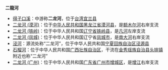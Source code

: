 '''二龍河'''
*[[得子口溪|得子口溪]]：中游称'''二龙河'''，位于[[台湾|台湾]][[宜兰县|宜兰县]]
*[[二龙河_(漠河)|二龙河 (漠河)]]：位于[[中华人民共和国|中华人民共和国]][[黑龙江省|黑龙江省]][[漠河县|漠河县]]，是[[额木尔河|额木尔河]]右岸支流
*[[二龙河_(铁岭)|二龙河 (铁岭)]]：位于中华人民共和国[[辽宁省|辽宁省]][[铁岭县|铁岭县]]，是[[凡河|凡河]]左岸支流
*[[二龙河_(凤城)|二龙河 (凤城)]]：位于中华人民共和国辽宁省[[凤城市|凤城市]]，是[[南大河_(凤城)|南大河]]右岸支流
*[[泾河|泾河]]：源流处称“二龙河”，位于中华人民共和国[[宁夏回族自治区|宁夏回族自治区]][[泾源县|泾源县]]
*[[石榴河_(洛清江)|石榴河]]：位于中华人民共和国[[广西壮族自治区|广西壮族自治区]]，干流在[[金秀瑶族自治县|金秀瑶族自治县]][[头排镇|头排镇]]附近也称“二龙河”
*[[二龙河_(广州)|二龙河 (广州)]]：位于中华人民共和国[[广东省|广东省]][[广州市|广州市]][[增城区|增城区]]，是[[增江|增江]]右岸支流
{{disambig|E|Cat=三字中国地名消歧义}}